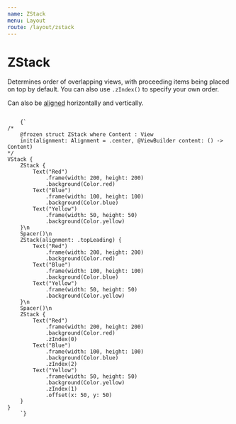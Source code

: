 ```yaml
---
name: ZStack
menu: Layout
route: /layout/zstack
---
```



# ZStack
Determines order of overlapping views, with proceeding items being placed on top by default. 
You can also use `.zIndex()` to specify your own order. 

Can also be [aligned](https://developer.apple.com/documentation/swiftui/alignment) horizontally and vertically. 

<ContentBlock imgName="Stacks-ZStack.png">
  <code className="clike">
    {`
/* 
    @frozen struct ZStack<Content> where Content : View
    init(alignment: Alignment = .center, @ViewBuilder content: () -> Content)
*/
VStack {
    ZStack {
        Text("Red")
            .frame(width: 200, height: 200)
            .background(Color.red)
        Text("Blue")
            .frame(width: 100, height: 100)
            .background(Color.blue)
        Text("Yellow")
            .frame(width: 50, height: 50)
            .background(Color.yellow)
    }\n
    Spacer()\n
    ZStack(alignment: .topLeading) {
        Text("Red")
            .frame(width: 200, height: 200)
            .background(Color.red)
        Text("Blue")
            .frame(width: 100, height: 100)
            .background(Color.blue)
        Text("Yellow")
            .frame(width: 50, height: 50)
            .background(Color.yellow)
    }\n
    Spacer()\n
    ZStack {
        Text("Red")
            .frame(width: 200, height: 200)
            .background(Color.red)
            .zIndex(0)
        Text("Blue")
            .frame(width: 100, height: 100)
            .background(Color.blue)
            .zIndex(2)
        Text("Yellow")
            .frame(width: 50, height: 50)
            .background(Color.yellow)
            .zIndex(1)
            .offset(x: 50, y: 50)
    }
}
    `}
  </code>
</ContentBlock>